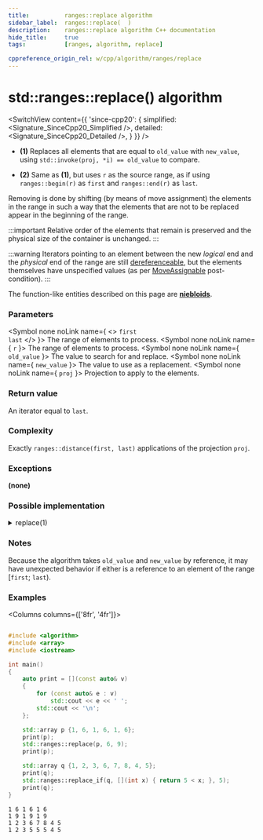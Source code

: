 ```yaml
---
title:			ranges::replace algorithm
sidebar_label:	ranges::replace(  )
description:	ranges::replace algorithm C++ documentation
hide_title:		true
tags:			[ranges, algorithm, replace]

cppreference_origin_rel: w/cpp/algorithm/ranges/replace
---
```



<!----------------- Codes ---------------------->


# std::ranges::replace() algorithm

<SwitchView content={{
	'since-cpp20': {
		simplified:	<Signature_SinceCpp20_Simplified />,
		detailed:	<Signature_SinceCpp20_Detailed />,
	}
}} />

- **(1)** Replaces all elements that are equal to `old_value` with `new_value`, using `std::invoke(proj, *i) == old_value` to compare.

- **(2)** Same as **(1)**, but uses `r` as the source range, as if using `ranges::begin(r)` as `first` and `ranges::end(r)` as `last`.

Removing is done by shifting (by means of move assignment) the elements in the range in such a way that the elements that are not to be replaced appear in the beginning of the range.

:::important
Relative order of the elements that remain is preserved and the physical size of the container is unchanged.
:::

:::warning
Iterators pointing to an element between the new *logical* end and the *physical* end of the range are still <a href="#">dereferenceable</a>, <Since v='cpp11'>but the elements themselves have unspecified values (as per <a href="/docs/named_req/MoveAssignable">MoveAssignable</a> post-condition).</Since>
:::

The function-like entities described on this page are [**niebloids**](#).

### Parameters

<SymbolTable>

  <Symbol none noLink name={ <> <code>first</code> <br/> <code>last</code> </> }>
    The range of elements to process.
  </Symbol>
  <Symbol none noLink name={ <code>r</code> }>
    The range of elements to process.
  </Symbol>
  <Symbol none noLink name={ <code>old_value</code> }>
    The value to search for and replace.
  </Symbol>
  <Symbol none noLink name={ <code>new_value</code> }>
    The value to use as a replacement.
  </Symbol>
  <Symbol none noLink name={ <code>proj</code> }>
    Projection to apply to the elements.
  </Symbol>

</SymbolTable>

### Return value

An iterator equal to `last`.

### Complexity

Exactly `ranges::distance(first, last)` applications of the projection `proj`.

### Exceptions

**(none)**

### Possible implementation

<details>
<summary>replace(1)</summary>

```cpp
struct replace_fn
{
    template<std::input_iterator I, std::sentinel_for<I> S, class T1, class T2,
             class Proj = std::identity>
    requires std::indirectly_writable<I, const T2&> && std::indirect_binary_predicate<
                 ranges::equal_to, std::projected<I, Proj>, const T1*>
    constexpr I
        operator()(I first, S last, const T1& old_value, const T2& new_value,
                   Proj proj = {}) const
    {
        for (; first != last; ++first)
            if (old_value == std::invoke(proj, *first))
                *first = new_value;
        return first;
    }

    template<ranges::input_range R, class T1, class T2, class Proj = std::identity>
    requires std::indirectly_writable<ranges::iterator_t<R>, const T2&> &&
             std::indirect_binary_predicate<ranges::equal_to,
             std::projected<ranges::iterator_t<R>, Proj>, const T1*>
    constexpr ranges::borrowed_iterator_t<R>
        operator()(R&& r, const T1& old_value, const T2& new_value, Proj proj = {}) const
    {
        return (*this)(ranges::begin(r), ranges::end(r), old_value,
                       new_value, std::move(proj));
    }
};

inline constexpr replace_fn replace {};
```

</details>


### Notes

Because the algorithm takes `old_value` and `new_value` by reference, it may have unexpected behavior if either is a reference to an element of the range [`first`; `last`).

### Examples

<Columns columns={['8fr', '4fr']}>
<div>

```cpp title='Main.cpp' showLineNumbers

#include <algorithm>
#include <array>
#include <iostream>

int main()
{
    auto print = [](const auto& v)
    {
        for (const auto& e : v)
            std::cout << e << ' ';
        std::cout << '\n';
    };

    std::array p {1, 6, 1, 6, 1, 6};
    print(p);
    std::ranges::replace(p, 6, 9);
    print(p);

    std::array q {1, 2, 3, 6, 7, 8, 4, 5};
    print(q);
    std::ranges::replace_if(q, [](int x) { return 5 < x; }, 5);
    print(q);
}
```

</div>
<div>

```plaintext title="Output"
1 6 1 6 1 6
1 9 1 9 1 9
1 2 3 6 7 8 4 5
1 2 3 5 5 5 4 5
```

</div>
</Columns>
